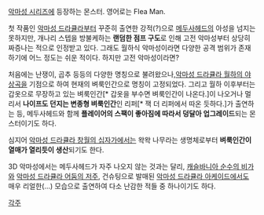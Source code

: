 [[악마성 시리즈]]에 등장하는 몬스터. 영어로는 Flea Man.

첫 작품인 [[악마성 드라큘라]]부터 꾸준히 출연한 강적(?)으로 [[메두사헤드]]의 아성을 넘지는 못하지만, 개나리 스텝을 방불케하는 '''랜덤한 점프 구도'''로 인해 고전 악마성부터 상당히 짜증나는 적으로 인정받고 있다. 그래도 월하식 악마성이라면 다양한 공격 범위가 존재하기에 어느 정도는 쉬운 적이다. 하지만 고전 악마성이라면?

처음에는 난쟁이, 곱추 등등의 다양한 명칭으로 불려왔으나,[[악마성 드라큘라 월하의 야상곡]]을 기점으로 하여 현재의 벼룩인간으로 명칭이 고정되었다. 그리고 월하 이후부터는 갑옷으로 무장하고 있는 벼룩인간[* 갑옷을 부수면 벼룩인간이 나온다.]이 나오거나 멀리서 '''나이프도 던지는 변종형 벼룩인간'''인 리퍼[* 잭 더 리퍼에서 따온 듯하다.]가 출연하는 등, 메두사헤드와 함께 '''플레이어의 스팩이 좋아짐에 따라서 덩달아 업그레이드'''되는 몬스터이기도 하다.

심지어 [[악마성 드라큘라 창월의 십자가]]에서는 왁왁 나무라는 생명체로부터 '''벼룩인간이 열매가 열리듯이 생산'''되기도 한다.

3D 악마성에서는 메두사헤드가 자주 나오지 않는 것과는 달리, [[캐슬바니아 순수의 비가]]와 [[악마성 드라큘라 어둠의 저주]], 건슈팅으로 발매된 [[악마성 드라큘라 아케이드]]에서도 매우 리얼한(...) 모습으로 출연하여 다소 난감한 적들 중 하나이기도 하다.

[[각주]]
